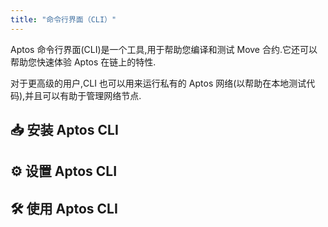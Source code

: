 ```yaml
---
title: "命令行界面（CLI）"
---
```



Aptos 命令行界面(CLI)是一个工具,用于帮助您编译和测试 Move 合约.它还可以帮助您快速体验 Aptos 在链上的特性.

对于更高级的用户,CLI 也可以用来运行私有的 Aptos 网络(以帮助在本地测试代码),并且可以有助于管理网络节点.

## 📥 安装 Aptos CLI

<CardGrid>
  <LinkCard href="/zh/build/cli/install-cli/install-cli-mac" title="Mac" description="通过 homebrew 安装 Aptos CLI" />

  <LinkCard href="/zh/build/cli/install-cli/install-cli-windows" title="Windows" description="通过 Python 脚本或预编译的二进制文件在 Windows 上安装 Aptos CLI" />

  <LinkCard href="/zh/build/cli/install-cli/install-cli-linux" title="Linux" description="通过 Python 脚本或预编译的二进制文件在 Linux 上安装 Aptos CLI" />

  <LinkCard href="/zh/build/cli/install-cli/install-cli-specific-version" title="高级（安装特定版本）" description="从源代码构建特定版本的 Aptos CLI" />
</CardGrid>

## ⚙️ 设置 Aptos CLI

<CardGrid>
  <LinkCard href="/zh/build/cli/setup-cli" title="设置CLI" description="设置和配置 Aptos CLI " />

  <LinkCard href="/zh/build/cli/setup-cli/install-move-prover" title=" Move prover" description="安装和配置 Move prover" />
</CardGrid>

## 🛠️ 使用 Aptos CLI

<CardGrid>
  <LinkCard href="/zh/build/cli/working-with-move-contracts" title="Move 合约" description="编译、发布、模拟和测试 Move 合约 " />

  <LinkCard href="/zh/build/cli/trying-things-on-chain" title="在链上尝试" description="使用 像Ledger 这样的硬件设备与 Aptos 交互，创建账户，查询账户" />

  <LinkCard href="/zh/build/cli/running-a-local-network" title="运行本地网络" description="运行本地节点/网络 " />
</CardGrid>
